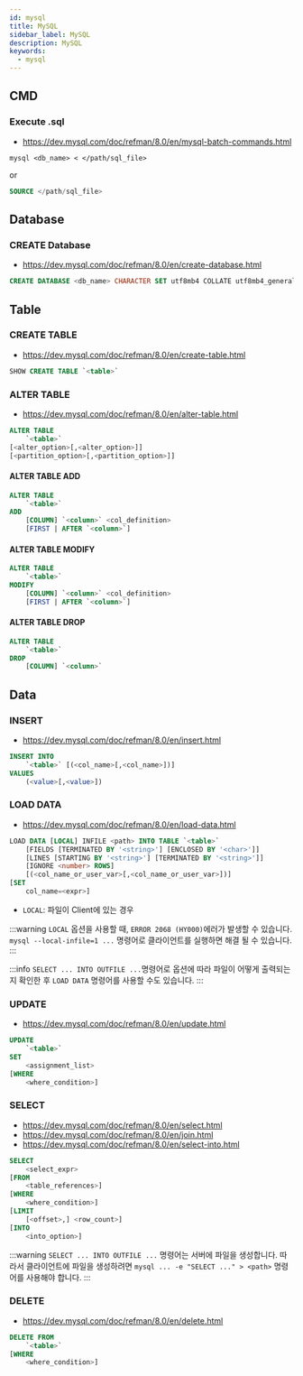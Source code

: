 ```yaml
---
id: mysql
title: MySQL
sidebar_label: MySQL
description: MySQL
keywords:
  - mysql
---
```


## CMD

### Execute .sql

- https://dev.mysql.com/doc/refman/8.0/en/mysql-batch-commands.html

```shell
mysql <db_name> < </path/sql_file>
```

or

```sql
SOURCE </path/sql_file>
```

## Database

### CREATE Database

- https://dev.mysql.com/doc/refman/8.0/en/create-database.html

```sql
CREATE DATABASE <db_name> CHARACTER SET utf8mb4 COLLATE utf8mb4_general_ci;
```

## Table

### CREATE TABLE

- https://dev.mysql.com/doc/refman/8.0/en/create-table.html

```sql
SHOW CREATE TABLE `<table>`
```

### ALTER TABLE

- https://dev.mysql.com/doc/refman/8.0/en/alter-table.html

```sql
ALTER TABLE
    `<table>`
[<alter_option>[,<alter_option>]]
[<partition_option>[,<partition_option>]]
```

#### ALTER TABLE ADD

```sql
ALTER TABLE
    `<table>`
ADD
    [COLUMN] `<column>` <col_definition>
    [FIRST | AFTER `<column>`]
```

#### ALTER TABLE MODIFY

```sql
ALTER TABLE
    `<table>`
MODIFY
    [COLUMN] `<column>` <col_definition>
    [FIRST | AFTER `<column>`]
```

#### ALTER TABLE DROP

```sql
ALTER TABLE
    `<table>`
DROP
    [COLUMN] `<column>`
```

## Data

### INSERT

- https://dev.mysql.com/doc/refman/8.0/en/insert.html

```sql
INSERT INTO
    `<table>` [(<col_name>[,<col_name>])]
VALUES
    (<value>[,<value>])
```

### LOAD DATA

- https://dev.mysql.com/doc/refman/8.0/en/load-data.html

```sql
LOAD DATA [LOCAL] INFILE <path> INTO TABLE `<table>`
    [FIELDS [TERMINATED BY '<string>'] [ENCLOSED BY '<char>']]
    [LINES [STARTING BY '<string>'] [TERMINATED BY '<string>']]
    [IGNORE <number> ROWS]
    [(<col_name_or_user_var>[,<col_name_or_user_var>])]
[SET
    col_name=<expr>]
```

- `LOCAL`: 파일이 Client에 있는 경우

:::warning
`LOCAL` 옵션을 사용할 때, `ERROR 2068 (HY000)`에러가 발생할 수 있습니다. `mysql --local-infile=1 ...` 명령어로 클라이언트를 실행하면 해결 될 수 있습니다.
:::

:::info
`SELECT ... INTO OUTFILE ...`명령어로 옵션에 따라 파일이 어떻게 출력되는지 확인한 후 `LOAD DATA` 명령어를 사용할 수도 있습니다.
:::

### UPDATE

- https://dev.mysql.com/doc/refman/8.0/en/update.html

```sql
UPDATE
    `<table>`
SET
    <assignment_list>
[WHERE
    <where_condition>]
```

### SELECT

- https://dev.mysql.com/doc/refman/8.0/en/select.html
- https://dev.mysql.com/doc/refman/8.0/en/join.html
- https://dev.mysql.com/doc/refman/8.0/en/select-into.html

```sql
SELECT
    <select_expr>
[FROM
    <table_references>]
[WHERE
    <where_condition>]
[LIMIT
    [<offset>,] <row_count>]
[INTO
    <into_option>]
```

:::warning
`SELECT ... INTO OUTFILE ...` 명령어는 서버에 파일을 생성합니다. 따라서 클라이언트에 파일을 생성하려면 `mysql ... -e "SELECT ..." > <path>` 명령어를 사용해야 합니다.
:::

### DELETE

- https://dev.mysql.com/doc/refman/8.0/en/delete.html

```sql
DELETE FROM
    `<table>`
[WHERE
    <where_condition>]
```

